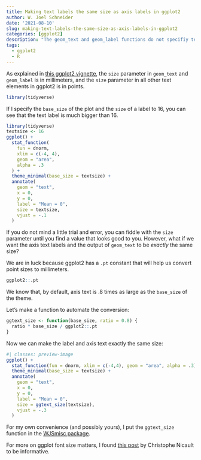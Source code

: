 ```yaml
---
title: Making text labels the same size as axis labels in ggplot2
author: W. Joel Schneider
date: '2021-08-10'
slug: making-text-labels-the-same-size-as-axis-labels-in-ggplot2
categories: [ggplot2]
description: "The geom_text and geom_label functions do not specifiy text size the same way as the rest of ggplot2 elements do. For consistent text sizes, we can apply a simple conversion."
tags:
  - ggplot2
  - R
---
```


As explained in [this ggplot2 vignette](https://ggplot2.tidyverse.org/articles/ggplot2-specs.html#font-size-1), the `size` parameter in `geom_text` and `geom_label` is in millimeters, and the `size` parameter in all other text elements in ggplot2 is in points.

```r
library(tidyverse)
```

If I specify the `base_size` of the plot and the `size` of a label to 16, you can see that the text label is much bigger than 16. 

```r
library(tidyverse)
textsize <- 16
ggplot() +
  stat_function(
    fun = dnorm,
    xlim = c(-4, 4),
    geom = "area",
    alpha = .3
  ) +
  theme_minimal(base_size = textsize) +
  annotate(
    geom = "text",
    x = 0,
    y = 0,
    label = "Mean = 0",
    size = textsize,
    vjust = -.1
  )
```

If you do not mind a little trial and error, you can fiddle with the `size` parameter until you find a value that looks good to you. However, what if we want the axis text labels and the output of `geom_text` to be *exactly* the same size?

We are in luck because ggplot2 has a `.pt` constant that will help us convert point sizes to millimeters. 

```r
ggplot2::.pt
```

We know that, by default, axis text is .8 times as large as the `base_size` of the theme. 

Let's make a function to automate the conversion:

```r
ggtext_size <- function(base_size, ratio = 0.8) {
  ratio * base_size / ggplot2::.pt
}
```

Now we can make the label and axis text exactly the same size:

```r
#| classes: preview-image
ggplot() + 
  stat_function(fun = dnorm, xlim = c(-4,4), geom = "area", alpha = .3) +
  theme_minimal(base_size = textsize) + 
  annotate(
    geom = "text",
    x = 0,
    y = 0,
    label = "Mean = 0",
    size = ggtext_size(textsize),
    vjust = -.3
  )
```

For my own convenience (and possibly yours), I put the `ggtext_size` function in the [WJSmisc package](https://wjschne.github.io/WJSmisc/).

For more on ggplot font size matters, I found [this post](https://www.christophenicault.com/post/understand_size_dimension_ggplot2/) by Christophe Nicault to be informative.